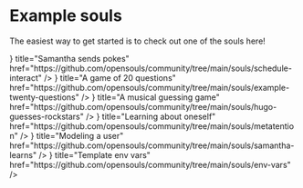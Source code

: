 # Example souls

The easiest way to get started is to check out one of the souls here!



<Cards>
  <Card
    icon={<FaHandPointer />}
    title="Samantha sends pokes"
    href="https://github.com/opensouls/community/tree/main/souls/schedule-interact"
  />
  <Card
    icon={<FaLightbulb />}
    title="A game of 20 questions"
    href="https://github.com/opensouls/community/tree/main/souls/example-twenty-questions"
  />
  <Card
    icon={<FaMusic />}
    title="A musical guessing game"
    href="https://github.com/opensouls/community/tree/main/souls/hugo-guesses-rockstars"
  />
  <Card
    icon={<FaBook />}
    title="Learning about oneself"
    href="https://github.com/opensouls/community/tree/main/souls/metatention"
  />
  <Card
    icon={<FaUser />}
    title="Modeling a user"
    href="https://github.com/opensouls/community/tree/main/souls/samantha-learns"
  />
  <Card
    icon={<FaCog />}
    title="Template env vars"
    href="https://github.com/opensouls/community/tree/main/souls/env-vars"
  />
</Cards>